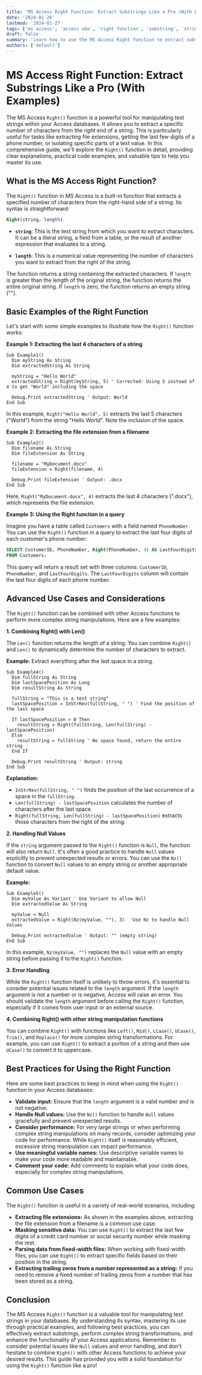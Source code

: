 ```yaml
---
title: 'MS Access Right Function: Extract Substrings Like a Pro (With Examples)'
date: '2024-01-26'
lastmod: '2024-01-27'
tags: ['ms access', 'access vba', 'right function', 'substring', 'string manipulation', 'database', 'tutorial', 'code examples', 'access database', 'programming']
draft: false
summary: 'Learn how to use the MS Access Right function to extract substrings from the right side of a string. This comprehensive guide includes detailed explanations, practical code examples, and tips for effectively manipulating text data in your Access databases.'
authors: ['default']
---
```


# MS Access Right Function: Extract Substrings Like a Pro (With Examples)

The MS Access `Right()` function is a powerful tool for manipulating text strings within your Access databases. It allows you to extract a specific number of characters from the *right* end of a string. This is particularly useful for tasks like extracting file extensions, getting the last few digits of a phone number, or isolating specific parts of a text value. In this comprehensive guide, we'll explore the `Right()` function in detail, providing clear explanations, practical code examples, and valuable tips to help you master its use.

## What is the MS Access Right Function?

The `Right()` function in MS Access is a built-in function that extracts a specified number of characters from the right-hand side of a string. Its syntax is straightforward:

```sql
Right(string, length)
```

*   **`string`**: This is the text string from which you want to extract characters. It can be a literal string, a field from a table, or the result of another expression that evaluates to a string.

*   **`length`**: This is a numerical value representing the number of characters you want to extract from the right of the string.

The function returns a string containing the extracted characters.  If `length` is greater than the length of the original string, the function returns the entire original string. If `length` is zero, the function returns an empty string ("").

## Basic Examples of the Right Function

Let's start with some simple examples to illustrate how the `Right()` function works:

**Example 1: Extracting the last 4 characters of a string**

```vba
Sub Example1()
  Dim myString As String
  Dim extractedString As String

  myString = "Hello World"
  extractedString = Right(myString, 5) ' Corrected: Using 5 instead of 4 to get "World" including the space

  Debug.Print extractedString ' Output: World
End Sub
```

In this example, `Right("Hello World", 5)` extracts the last 5 characters ("World") from the string "Hello World".  Note the inclusion of the space.

**Example 2: Extracting the file extension from a filename**

```vba
Sub Example2()
  Dim filename As String
  Dim fileExtension As String

  filename = "MyDocument.docx"
  fileExtension = Right(filename, 4)

  Debug.Print fileExtension ' Output: .docx
End Sub
```

Here, `Right("MyDocument.docx", 4)` extracts the last 4 characters (".docx"), which represents the file extension.

**Example 3: Using the Right function in a query**

Imagine you have a table called `Customers` with a field named `PhoneNumber`.  You can use the `Right()` function in a query to extract the last four digits of each customer's phone number:

```sql
SELECT CustomerID, PhoneNumber, Right(PhoneNumber, 4) AS LastFourDigits
FROM Customers;
```

This query will return a result set with three columns: `CustomerID`, `PhoneNumber`, and `LastFourDigits`. The `LastFourDigits` column will contain the last four digits of each phone number.

## Advanced Use Cases and Considerations

The `Right()` function can be combined with other Access functions to perform more complex string manipulations. Here are a few examples:

**1. Combining Right() with Len()**

The `Len()` function returns the length of a string. You can combine `Right()` and `Len()` to dynamically determine the number of characters to extract.

**Example:** Extract everything after the last space in a string.

```vba
Sub Example4()
  Dim fullString As String
  Dim lastSpacePosition As Long
  Dim resultString As String

  fullString = "This is a test string"
  lastSpacePosition = InStrRev(fullString, " ") ' Find the position of the last space

  If lastSpacePosition > 0 Then
    resultString = Right(fullString, Len(fullString) - lastSpacePosition)
  Else
    resultString = fullString ' No space found, return the entire string
  End If

  Debug.Print resultString ' Output: string
End Sub
```

**Explanation:**

*   `InStrRev(fullString, " ")` finds the position of the last occurrence of a space in the `fullString`.
*   `Len(fullString) - lastSpacePosition` calculates the number of characters after the last space.
*   `Right(fullString, Len(fullString) - lastSpacePosition)` extracts those characters from the right of the string.

**2. Handling Null Values**

If the `string` argument passed to the `Right()` function is `Null`, the function will also return `Null`. It's often a good practice to handle `Null` values explicitly to prevent unexpected results or errors. You can use the `Nz()` function to convert `Null` values to an empty string or another appropriate default value.

**Example:**

```vba
Sub Example5()
  Dim myValue As Variant ' Use Variant to allow Null
  Dim extractedValue As String

  myValue = Null
  extractedValue = Right(Nz(myValue, ""), 3)  'Use Nz to handle Null Values

  Debug.Print extractedValue ' Output: "" (empty string)
End Sub
```

In this example, `Nz(myValue, "")` replaces the `Null` value with an empty string before passing it to the `Right()` function.

**3. Error Handling**

While the `Right()` function itself is unlikely to throw errors, it's essential to consider potential issues related to the `length` argument. If the `length` argument is not a number or is negative, Access will raise an error.  You should validate the `length` argument before calling the `Right()` function, especially if it comes from user input or an external source.

**4. Combining Right() with other string manipulation functions**

You can combine `Right()` with functions like `Left()`, `Mid()`, `LCase()`, `UCase()`, `Trim()`, and `Replace()` for more complex string transformations. For example, you can use `Right()` to extract a portion of a string and then use `UCase()` to convert it to uppercase.

## Best Practices for Using the Right Function

Here are some best practices to keep in mind when using the `Right()` function in your Access databases:

*   **Validate input:**  Ensure that the `length` argument is a valid number and is not negative.
*   **Handle Null values:** Use the `Nz()` function to handle `Null` values gracefully and prevent unexpected results.
*   **Consider performance:**  For very large strings or when performing complex string manipulations on many records, consider optimizing your code for performance. While `Right()` itself is reasonably efficient, excessive string manipulation can impact performance.
*   **Use meaningful variable names:**  Use descriptive variable names to make your code more readable and maintainable.
*   **Comment your code:**  Add comments to explain what your code does, especially for complex string manipulations.

## Common Use Cases

The `Right()` function is useful in a variety of real-world scenarios, including:

*   **Extracting file extensions:** As shown in the examples above, extracting the file extension from a filename is a common use case.
*   **Masking sensitive data:** You can use `Right()` to extract the last few digits of a credit card number or social security number while masking the rest.
*   **Parsing data from fixed-width files:**  When working with fixed-width files, you can use `Right()` to extract specific fields based on their position in the string.
*   **Extracting trailing zeros from a number represented as a string:** If you need to remove a fixed number of trailing zeros from a number that has been stored as a string.

## Conclusion

The MS Access `Right()` function is a valuable tool for manipulating text strings in your databases. By understanding its syntax, mastering its use through practical examples, and following best practices, you can effectively extract substrings, perform complex string transformations, and enhance the functionality of your Access applications. Remember to consider potential issues like `Null` values and error handling, and don't hesitate to combine `Right()` with other Access functions to achieve your desired results. This guide has provided you with a solid foundation for using the `Right()` function like a pro!